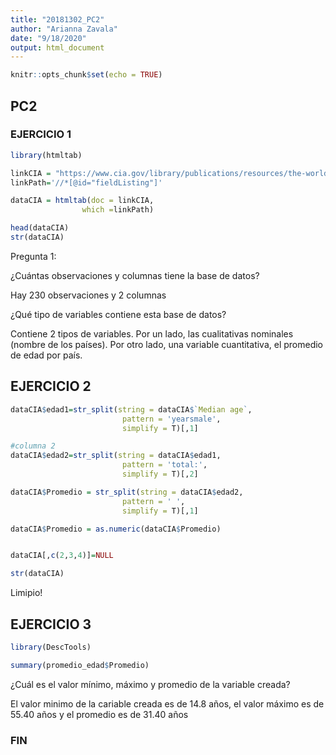 ```yaml
---
title: "20181302_PC2"
author: "Arianna Zavala"
date: "9/18/2020"
output: html_document
---
```


```r
knitr::opts_chunk$set(echo = TRUE)
```

## PC2

### EJERCICIO 1


```r

library(htmltab) 

linkCIA = "https://www.cia.gov/library/publications/resources/the-world-factbook/fields/343.html"
linkPath='//*[@id="fieldListing"]'

dataCIA = htmltab(doc = linkCIA, 
                which =linkPath)

head(dataCIA)
str(dataCIA)
```

Pregunta 1: 

¿Cuántas observaciones y columnas tiene la base de datos?

Hay 230 observaciones y 2 columnas

¿Qué tipo de variables contiene esta base de datos?

Contiene 2 tipos de variables. Por un lado, las cualitativas nominales (nombre de los países). Por otro lado, una variable cuantitativa, el promedio de edad por país.


## EJERCICIO 2

```r

dataCIA$edad1=str_split(string = dataCIA$`Median age`,
                         pattern = 'yearsmale',
                         simplify = T)[,1]

```


```r
#columna 2 
dataCIA$edad2=str_split(string = dataCIA$edad1,
                         pattern = 'total:',
                         simplify = T)[,2]

```

```r

dataCIA$Promedio = str_split(string = dataCIA$edad2,
                         pattern = ' ',
                         simplify = T)[,1]

dataCIA$Promedio = as.numeric(dataCIA$Promedio)



```

```r
dataCIA[,c(2,3,4)]=NULL

str(dataCIA)

```


Limipio!

## EJERCICIO 3

```r
library(DescTools)

summary(promedio_edad$Promedio)
```

¿Cuál es el valor mínimo, máximo y promedio de la variable creada?

El valor minimo de la cariable creada es de 14.8 años, el valor máximo es de 55.40 años y el promedio es de 31.40 años





### FIN


